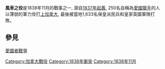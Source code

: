 '''風車之役'''是1838年11月的戰事之一, 源自[[1837年起義|1837年起義]], 250名自稱為[[愛國獵手|愛國獵手]]的人以薄弱的軍力攻打[[上加拿大|上加拿大]], 最後被當地1,633名保皇派民兵和皇家英國軍隊打敗。

==參見==
[[愛國者戰爭|愛國者戰爭]]

{{CA-stub}}
{{War-stub}}

[[Category:加拿大戰役|Category:加拿大戰役]]
[[Category:1838年衝突|Category:1838年衝突]]
[[Category:1838年11月|Category:1838年11月]]